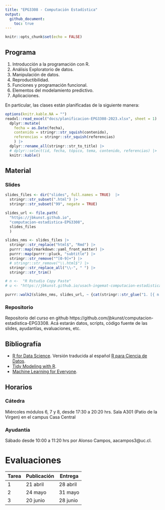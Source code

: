 ```yaml
---
title: "EPG3308 - Computación Estadística"
output:
  github_document:
    toc: true
---
```


```r
knitr::opts_chunk$set(echo = FALSE)
```

## Programa

1. Introducción a la programación con R.
1. Análisis Exploratorio de datos.
1. Manipulación de datos.
1. Reproductibilidad.
1. Funciones y programación funcional.
1. Elementos del modelamiento predictivo.
1. Aplicaciones.

En particular, las clases están planificadas de la siguiente manera:

```r
options(knitr.kable.NA = "")
readxl::read_excel("docs/planificacion-EPG3308-2023.xlsx", sheet = 1) |> 
  dplyr::mutate(
    fecha = as.Date(fecha),
    contenido = stringr::str_squish(contenido),
    referencias = stringr::str_squish(referencias)
    ) |> 
  dplyr::rename_all(stringr::str_to_title) |> 
  # dplyr::select(id, fecha, tópico, tema, contenido, referencias) |> 
  knitr::kable()
```

## Material

### Slides

```r
slides_files <- dir("slides", full.names = TRUE)  |> 
  stringr::str_subset(".html") |> 
  stringr::str_subset("99", negate = TRUE)

slides_url <- file.path(
  "https://jbkunst.github.io",
  "computacion-estadistica-EPG3308",
  slides_files
  )

slides_nms <- slides_files |> 
  stringr::str_replace("html$", "Rmd") |> 
  purrr::map(rmarkdown::yaml_front_matter) |> 
  purrr::map(purrr::pluck, "subtitle") |> 
  stringr::str_remove("^[0-9]+") |> 
  # stringr::str_remove("\\.html$") |> 
  stringr::str_replace_all("\\-", " ") |> 
  stringr::str_trim()

# n <-  "R Rstudio Copy Paste"
# u <- "https://jbkunst.github.io/usach-ingemat-computacion-estadistica-EPG3308-202201/01-R-Rstudio-copy-paste.html"

purrr::walk2(slides_nms, slides_url, ~ {cat(stringr::str_glue("1. [{ n }]({ u })", n = .x, u = .y)); cat("\n")})
```

### Repositorio

Repositorio del curso en github https://github.com/jbkunst/computacion-estadistica-EPG3308. Acá estarán datos, scripts, código fuente de las slides, ayudantías, evaluaciones, etc.

## Bibliografía

- [R for Data Science](https://r4ds.hadley.nz/). Versión traducida al español [R para Ciencia de Datos](https://es.r4ds.hadley.nz/).
- [Tidy Modeling with R](https://www.tmwr.org/).
- [Machine Learning for Everyone](https://vas3k.com/blog/machine_learning/).

## Horarios

### Cátedra

Miércoles módulos 6, 7 y 8, desde 17:30 a 20:20 hrs. Sala A301 (Patio de la Virgen) en el campus Casa Central 

### Ayudantía

Sábado desde 10:00 a 11:20 hrs por Alonso Campos, aacampos3@uc.cl.

# Evaluaciones

| Tarea | Publicación | Entrega  |
|-------|-------------|----------|
| 1     | 21 abril    | 28 abril |
| 2     | 24 mayo     | 31 mayo  |
| 3     | 20 junio    | 28 junio |

